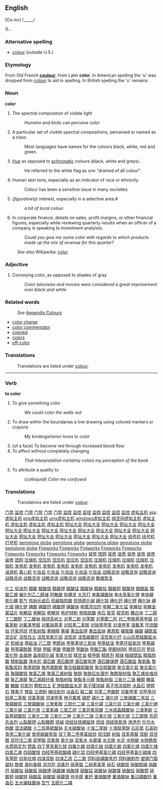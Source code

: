 ==English==

[Co-lor] /_____/

1)...

=== Alternative spelling ===
*[[colour]] (outside U.S.)

=== Etymology ===
From Old French '''[[coulour]]''', from Latin '''color'''.  In American spelling the 'u' was dropped from [[colour]] to aid in spelling. In British spelling the 'u' remains.

=== Noun ===
'''color'''

# The spectral composition of visible light
#: ''Humans and birds can perceive color''
#  A particular set of visible spectral compositions, perceived or named as a class
#: Most languages have names for the colours black, white, red and green. 
# [[Hue]] as opposed to [[achromatic]] colours (black, white and greys).
#: He referred to the white flag as one "drained of all colour". 
# Human skin tone, especially as an indicator of race or ethnicity.
#: Colour has been a sensitive issue in many societies. 
# (''figuratively'') interest, especially in a selective area.#
#: ''a bit of local colour.''
# In corporate finance, details on sales, profit margins, or other financial figures, especially while reviewing quarterly results when an officer of a company is speaking to investment analyists.
#: ''Could you give me some color with regards to which products made up the mix of revenue for this quarter?''

:''See also'' Wikipedia: [[w:color|color]]

=== Adjective ===

# Conveying color, as opposed to shades of gray
#: ''Color television and movies were considered a great improvement over black and white''

=== Related words ===
:''See'' [[Wiktionary_Appendix:Colours|Appendix:Colours]]
* [[color charge]]
* [[color commentator]]
* [[colored]]
* [[colors]]
* [[off-color]]

=== Translations ===
:Translations are listed under [[colour]].

----

=== Verb ===
'''to color'''

# To give something color
#: ''We could color the walls red''
# To draw within the boundaries a line drawing using colored markers or crayons
#: ''My kindergartener loves to color''
# (of a face) To become red through increased blood flow
# To affect without completely changing
#: ''That interpretation certainly colors my perception of the book''
# To attribute a quality to
#: (''colloquial'') ''Color me confused''

=== Translations ===
:Translations are listed under [[colour]].


[http://www.haishun.net 门禁]
[http://www.haishun.net 监控]
[http://www.haishun.net/p_mjds.htm 门禁]
[http://www.haishun.net/p_mjds_dmmj.htm 门禁]
[http://www.haishun.net/p_mjds_lwmj.htm 门禁]
[http://www.haishun.net/p_mjds_yjs.htm 门禁]
[http://www.haishun.net/cctv.htm 监控]
[http://www.haishun.net/p_cctv_jk.htm 监控]
[http://www.haishun.net/p_cctv_jk_sxj.htm 监控]
[http://www.haishun.net/p_cctv_jk_xsq.htm 监控]
[http://www.haishun.net/p_cctv_jk_yplxj.htm 监控]
[http://www.haishun.net/p_cctv_jk_yt.htm 监控]
[http://www.haishun.net/p_cctv_jk_zj.htm 监控]
[http://www.7766888.com 虚拟主机]
[http://www.7766888.com/introcom.htm asp虚拟主机]
[http://www.7766888.com/introcn.htm php虚拟主机]
[http://www.7766888.com/u_puji.htm unix虚拟主机]
[http://www.7766888.com/mysql.htm windows虚拟主机]
[http://www.7766888.com/u_jingji.htm 纯空间虚拟主机]
[http://www.7766888.com/u_biaozhun.htm 虚拟主机]
[http://www.7766888.com/u_zhiqiang.htm 虚拟主机]
[http://www.7766888.com/w_jingji.htm 虚拟主机]
[http://www.7766888.com/w_biaozhun.htm 虚拟主机]
[http://www.fm360.net 网址大全]
[http://www.fm360.net/page/001.html 网址大全]
[http://www.fm360.net/page/game.htm 网址大全]
[http://www.fm360.net/page/software.htm 网址大全]
[http://www.fm360.net/page/jinshi.htm 网址大全]
[http://www.fm360.net/page/music.htm 网址大全]
[http://www.fm360.net/page/053.html 网址大全]
[http://www.fm360.net/page/flash.htm 网址大全]
[http://www.fm360.net/page/newsweek.htm 网址大全]
[http://www.fm360.net/page/club.htm 网址大全]
[http://www.fm360.net/page/stock.htm 网址大全]
[http://www.fm360.net/page/love.htm 网址大全]
[http://www.fm360.net/page/netcard.htm 网址大全]
[http://www.fm360.net/page/025.html 网址大全]
[http://www.fm360.net/page/hardware.htm 网址大全]
[http://www.fm360.net/page/sport.htm 网址大全]
[http://www.fm360.net/page/shouji.htm 网址大全]
[http://www.fm360.net/page/ym.htm 网址大全]
[http://www.fm360.net/page/ylbj.htm 网址大全]
[http://www.fm360.net/page/car.htm 网址大全]
[http://www.jifamark.com 线号机]
[http://www.jifamark.com/xhj.htm 线号机]
[http://www.jifamark.com 打号机]
[http://global.garrywa.com/index1.htm gemstone globe]
[http://global.garrywa.com/recommend.asp gemstone globe]
[http://global.garrywa.com/productclass.asp gemstone globe]
[http://global.garrywa.com gemstone globe]
[http://global.garrywa.com/order.htm gemstone globe]
[http://fireworks.garrywa.com Fireworks]
[http://fireworks.garrywa.com/about.htm Fireworks]
[http://fireworks.garrywa.com/factory.htm Fireworks]
[http://fireworks.garrywa.com/index.htm Fireworks]
[http://fireworks.garrywa.com/pro.htm Fireworks]
[http://fireworks.garrywa.com/faq.htm Fireworks]
[http://fireworks.garrywa.com/safty.htm Fireworks]
[http://fireworks.garrywa.com/contact.htm Fireworks]
[http://fireworks.garrywa.com/productclass.asp Fireworks]
[http://www.funasia.cn 装修]
[http://www.funasia.cn 团购]
[http://www.funasia.cn/pinpai.asp 装修]
[http://www.funasia.cn/client/gb_list.asp 装修]
[http://www.funasia.cn/design/index.asp 装修]
[http://www.funasia.cn/funasiaHome/index.asp 装修]
[http://www.funasia.cn/jiancai.asp 装修]
[http://www.funasia.cn/shishang.asp 装修]
[http://www.funasia.cn/mall/AboutOur.htm 团购]
[http://www.sec66.com 压缩机]
[http://www.sec66.com 空压机]
[http://www.sec66.com/ym001/pro.asp 空压机]
[http://www.sec66.com/index001.htm 空压机]
[http://www.sec66.com/ym001/intr.htm 空压机]
[http://www.sec66.com/ym001/application.htm 压缩机]
[http://www.sec66.com/ym001/service.htm 压缩机]
[http://www.sec66.com/ym001/news.htm 压缩机]
[http://www.sec66.com/ym001/bbs.htm 压缩机]
[http://www.sec66.com/ym001/en_intr.htm 压缩机]
[http://www.genset-sh.com 发电机]
[http://www.genset-sh.com/cai.asp 发电机]
[http://www.genset-sh.com/tancu.asp 发电机]
[http://www.genset-sh.com/xi3.asp 发电机]
[http://www.genset-sh.com/lan.asp 发电机]
[http://www.genset-sh.com/leng.asp 发电机]
[http://www.genset-sh.com/jiyou.asp 发电机]
[http://www.genset-sh.com/ranyou.asp 发电机]
[http://www.genset-sh.com/kuongqi.asp 发电机]
[http://www.genset-sh.com/ssss.asp 发电机]
[http://www.zj-df.com 减速机]
[http://www.xhhj.com.cn 离心机]
[http://www.cndevi.com 化妆品]
[http://www.cndevi.com/About.asp 化妆品]
[http://www.cndevi.com/Product.asp 化妆品]
[http://www.cndevi.com/sale.asp 化妆品]
[http://www.cndevi.com/Went.asp 化妆品]
[http://www.sinostrategy.com 战略咨询]
[http://www.sinostrategy.com/finalbexcel/index.asp 战略咨询]
[http://www.sinostrategy.com/finalbexcel/service/index.asp 战略咨询]
[http://www.sinostrategy.com/finalbexcel/expertise/index.asp 战略咨询]
[http://www.sinostrategy.com/finalbexcel/practice/index.asp 战略咨询]
[http://www.sinostrategy.com/finalbexcel/knowledge/index.asp 战略咨询]
[http://www.sinostrategy.com/finalbexcel/connect/index.asp 战略咨询]
[http://www.sinostrategy.com/finalbexcel/company/media_center/index.asp 战略咨询]
[http://www.hdfix.com.cn 数据恢复]




 

 

 

[http://www.shop263.com 化工]
[http://www.shop263.com/downsoft/1.htm 促进剂]
[http://www.shop263.com/downsoft/2.htm 醋酸]
[http://www.shop263.com/downsoft/3.htm 醋酸锆]
[http://www.shop263.com/downsoft/4.htm 醋酸钾]
[http://www.shop263.com/downsoft/5.htm 醋酸锰]
[http://www.shop263.com/downsoft/6.htm 醋酸钠]
[http://www.shop263.com/downsoft/7.htm 醋酸铅]
[http://www.shop263.com/downsoft/8.htm 醋酸铜]
[http://www.shop263.com/downsoft/9.htm 醋酸锌]
[http://www.shop263.com/downsoft/10.htm 醋酸盐]
[http://www.shop263.com/downsoft/11.htm 醋酸乙烯]
[http://www.shop263.com/downsoft/12.htm 催化剂乙二醇锑]
[http://www.shop263.com/downsoft/13.htm 阿散酸]
[http://www.shop263.com/downsoft/14.htm 哒螨灵]
[http://www.shop263.com/downsoft/15.htm 大苏打]
[http://www.shop263.com/downsoft/16.htm 单氟磷酸钠]
[http://www.shop263.com/downsoft/17.htm 单水氢氧化锂]
[http://www.shop263.com/downsoft/18.htm 单体硼]
[http://www.shop263.com/downsoft/19.htm 氮化硼]
[http://www.shop263.com/downsoft/20.htm 氮气]
[http://www.shop263.com/downsoft/21.htm 低钠光卤石]
[http://www.shop263.com/downsoft/22.htm 低碳脂肪酸]
[http://www.shop263.com/downsoft/23.htm 低铁硫化碱]
[http://www.shop263.com/downsoft/24.htm 碘化铵]
[http://www.shop263.com/downsoft/25.htm 碘化钙]
[http://www.shop263.com/downsoft/26.htm 碘化钾]
[http://www.shop263.com/downsoft/27.htm 碘化钠]
[http://www.shop263.com/downsoft/28.htm 碘化铷]
[http://www.shop263.com/downsoft/29.htm 碘化铯]
[http://www.shop263.com/downsoft/30.htm 碘酸]
[http://www.shop263.com/downsoft/31.htm 碘酸钙]
[http://www.shop263.com/downsoft/32.htm 碘酸钾]
[http://www.shop263.com/downsoft/33.htm 碘酸钠]
[http://www.shop263.com/downsoft/34.htm 电镀添加剂]
[http://www.shop263.com/downsoft/35.htm 电解二氧化锰]
[http://www.shop263.com/downsoft/36.htm 电解钴]
[http://www.shop263.com/downsoft/37.htm 电解金属锰片]
[http://www.shop263.com/downsoft/38.htm 电解铝]
[http://www.shop263.com/downsoft/39.htm 电解铅]
[http://www.shop263.com/downsoft/40.htm 电解锌]
[http://www.shop263.com/downsoft/41.htm 电炉锌粉]
[http://www.shop263.com/downsoft/42.htm 电瓶硫酸]
[http://www.shop263.com/downsoft/43.htm 电石]
[http://www.shop263.com/downsoft/44.htm 靛蓝]
[http://www.shop263.com/downsoft/45.htm 靛蓝粉]
[http://www.shop263.com/downsoft/46.htm 雕白块]
[http://www.shop263.com/downsoft/47.htm 丁二醇]
[http://www.shop263.com/downsoft/48.htm 丁二酸酐]
[http://www.shop263.com/downsoft/49.htm 丁二酸钠]
[http://www.shop263.com/downsoft/50.htm 煅烧高岭土]
[http://www.shop263.com/downsoft/51.htm 对苯二酚]
[http://www.shop263.com/downsoft/52.htm 对苯醌]
[http://www.shop263.com/downsoft/53.htm 对苯醌二肟]
[http://www.shop263.com/downsoft/54.htm 对二甲胺基苯甲醛]
[http://www.shop263.com/downsoft/55.htm 对氟苯酚]
[http://www.shop263.com/downsoft/56.htm 对氟苯甲醛]
[http://www.shop263.com/downsoft/57.htm 对氟硝基苯]
[http://www.shop263.com/downsoft/58.htm 对羟基二苯胺]
[http://www.shop263.com/downsoft/59.htm 对硝基甲苯]
[http://www.shop263.com/downsoft/60.htm 对溴甲苯]
[http://www.shop263.com/downsoft/61.htm 溴氟苯]
[http://www.shop263.com/downsoft/62.htm 环烷酸钴]
[http://www.shop263.com/downsoft/63.htm 环氧丙烷]
[http://www.shop263.com/downsoft/64.htm 环氧树脂]
[http://www.shop263.com/downsoft/65.htm 黄糊精]
[http://www.shop263.com/downsoft/66.htm 黄磷]
[http://www.shop263.com/downsoft/67.htm 黄血盐钾]
[http://www.shop263.com/downsoft/68.htm 黄血盐钠]
[http://www.shop263.com/downsoft/69.htm 黄原胶]
[http://www.shop263.com/downsoft/70.htm 磺胺酸]
[http://www.shop263.com/downsoft/71.htm 磺酸]
[http://www.shop263.com/downsoft/72.htm 磺酰氯]
[http://www.shop263.com/downsoft/73.htm 混合矿]
[http://www.shop263.com/downsoft/74.htm 活性白土]
[http://www.shop263.com/downsoft/75.htm 活性氢氧化铝]
[http://www.shop263.com/downsoft/76.htm 活性炭]
[http://www.shop263.com/downsoft/77.htm 活性碳酸钙]
[http://www.shop263.com/downsoft/78.htm 活性氧化钙]
[http://www.shop263.com/downsoft/79.htm 火山灰质硅酸盐水泥]
[http://www.shop263.com/downsoft/80.htm 机械油]
[http://www.shop263.com/downsoft/81.htm 基础油]
[http://www.shop263.com/downsoft/82.htm 己二醇]
[http://www.shop263.com/downsoft/83.htm 甲醇钠]
[http://www.shop263.com/downsoft/84.htm 甲基苯骈三氮唑]
[http://www.shop263.com/downsoft/85.htm 甲基硅油]
[http://www.shop263.com/downsoft/86.htm 甲基环硅氧烷]
[http://www.shop263.com/downsoft/87.htm 甲基磺酸]
[http://www.shop263.com/downsoft/88.htm 甲基磺酰胺]
[http://www.shop263.com/downsoft/89.htm 甲醚]
[http://www.shop263.com/downsoft/90.htm 甲醛]
[http://www.shop263.com/downsoft/91.htm 甲酸]
[http://www.shop263.com/downsoft/92.htm 甲酸钾]
[http://www.shop263.com/downsoft/93.htm 甲酸钠]
[http://www.shop263.com/downsoft/94.htm 甲酸乙酯]
[http://www.shop263.com/downsoft/95.htm 甲酮MIBK]
[http://www.shop263.com/downsoft/96.htm 甲烷贝司]
[http://www.shop263.com/downsoft/97.htm 甲烷氯化物]
[http://www.shop263.com/downsoft/98.htm 金属砷]
[http://www.shop263.com/downsoft/99.htm 晶体硫化碱]
[http://www.shop263.com/downsoft/100.htm 氢氧化钡]
[http://www.shop263.com/downsoft/101.htm 精甘油]
[http://www.shop263.com/downsoft/102.htm 精甲醇]
[http://www.shop263.com/downsoft/103.htm 精练剂]
[http://www.shop263.com/downsoft/104.htm 精锑]
[http://www.shop263.com/downsoft/105.htm 精细锶盐]
[http://www.shop263.com/downsoft/106.htm 精脂肪酸]
[http://www.shop263.com/downsoft/107.htm 精制盐酸]
[http://www.shop263.com/downsoft/108.htm 净水机]
[http://www.shop263.com/downsoft/109.htm 酒石酸]
[http://www.shop263.com/downsoft/110.htm 酒石酸钾]
[http://www.shop263.com/downsoft/111.htm 酒石酸氢钾]
[http://www.shop263.com/downsoft/112.htm 酒石酸锑钾]
[http://www.shop263.com/downsoft/113.htm 酒石酸盐]
[http://www.shop263.com/downsoft/114.htm 聚氨酯]
[http://www.shop263.com/downsoft/115.htm 聚氨酯浆料]
[http://www.shop263.com/downsoft/116.htm 聚苯硫醚]
[http://www.shop263.com/downsoft/117.htm 聚丙烯酰胺]
[http://www.shop263.com/downsoft/118.htm 聚合硅酸硫酸铁]
[http://www.shop263.com/downsoft/119.htm 聚合硫酸铁]
[http://www.shop263.com/downsoft/120.htm 聚合氯化铝]
[http://www.shop263.com/downsoft/121.htm 聚合氯化铁]
[http://www.shop263.com/downsoft/122.htm 聚磷酸铵]
[http://www.shop263.com/downsoft/123.htm 聚氯乙烯]
[http://www.shop263.com/downsoft/124.htm 聚氯乙烯树脂]
[http://www.shop263.com/downsoft/125.htm 聚醚]
[http://www.shop263.com/downsoft/126.htm 聚醚后处理剂]
[http://www.shop263.com/downsoft/127.htm 聚酰胺树脂]
[http://www.shop263.com/downsoft/128.htm 聚乙烯吡咯烷酮]
[http://www.shop263.com/downsoft/129.htm 聚乙烯醇]
[http://www.shop263.com/downsoft/130.htm 聚乙烯醇纤维]
[http://www.shop263.com/downsoft/131.htm 聚脂树脂]
[http://www.shop263.com/downsoft/132.htm 聚酯多元醇]
[http://www.shop263.com/downsoft/133.htm 聚酯树脂]
[http://www.shop263.com/downsoft/134.htm 三氧化二锑]
[http://www.shop263.com/downsoft/135.htm 糠醇]
[http://www.shop263.com/downsoft/136.htm 糠氯酸]
[http://www.shop263.com/downsoft/137.htm 糠酸]
[http://www.shop263.com/downsoft/138.htm 抗氧剂]
[http://www.shop263.com/downsoft/139.htm 颗粒白土]
[http://www.shop263.com/downsoft/140.htm 矿渣硅酸盐水泥]
[http://www.shop263.com/downsoft/141.htm 离子膜烧碱]
[http://www.shop263.com/downsoft/142.htm 离子喷涂钼粉]
[http://www.shop263.com/downsoft/143.htm 冰晶石]
[http://www.shop263.com/downsoft/144.htm 锂辉石]
[http://www.shop263.com/downsoft/145.htm 锂离子]
[http://www.shop263.com/downsoft/146.htm 锂盐]
[http://www.shop263.com/downsoft/147.htm 立德粉]
[http://www.shop263.com/downsoft/148.htm 锤纹助剂]
[http://www.shop263.com/downsoft/149.htm 冰晶石]
[http://www.shop263.com/downsoft/150.htm 联二脲]
[http://www.shop263.com/downsoft/151.htm 邻苯二甲酸酐]
[http://www.shop263.com/downsoft/152.htm 邻氟甲苯]
[http://www.shop263.com/downsoft/153.htm 邻甲基间羟基二苯胺]
[http://www.shop263.com/downsoft/154.htm 邻氯苯腈]
[http://www.shop263.com/downsoft/155.htm 邻溴甲苯]
[http://www.shop263.com/downsoft/156.htm 林可霉素]
[http://www.shop263.com/downsoft/157.htm 磷肥]
[http://www.shop263.com/downsoft/158.htm 磷化工]
[http://www.shop263.com/downsoft/159.htm 磷化锌]
[http://www.shop263.com/downsoft/160.htm 三聚磷酸二氢铝]
[http://www.shop263.com/downsoft/161.htm 三聚磷酸铝]
[http://www.shop263.com/downsoft/162.htm 三聚磷酸钠]
[http://www.shop263.com/downsoft/163.htm 三聚氰胺]
[http://www.shop263.com/downsoft/164.htm 三硫化二锑]
[http://www.shop263.com/downsoft/165.htm 三氯化磷]
[http://www.shop263.com/downsoft/166.htm 三氯化铝]
[http://www.shop263.com/downsoft/167.htm 三氯化硼]
[http://www.shop263.com/downsoft/168.htm 三氯化砷]
[http://www.shop263.com/downsoft/169.htm 三氯化锑]
[http://www.shop263.com/downsoft/170.htm 三氯化铁]
[http://www.shop263.com/downsoft/171.htm 三氯氧磷]
[http://www.shop263.com/downsoft/172.htm 三氯乙烷]
[http://www.shop263.com/downsoft/173.htm 三氯异氰尿酸]
[http://www.shop263.com/downsoft/174.htm 三水结晶醋酸钠]
[http://www.shop263.com/downsoft/175.htm 三溴苯酚]
[http://www.shop263.com/downsoft/176.htm 三盐基硫酸铅]
[http://www.shop263.com/downsoft/177.htm 三氧化二铬]
[http://www.shop263.com/downsoft/178.htm 三氧化二砷]
[http://www.shop263.com/downsoft/179.htm 三氧化二锑]
[http://www.shop263.com/downsoft/180.htm 三氧化铬]
[http://www.shop263.com/downsoft/181.htm 三氧化钼]
[http://www.shop263.com/downsoft/182.htm 三乙醇胺]
[http://www.shop263.com/downsoft/183.htm 农药]
[http://www.shop263.com/downsoft/184.htm 杀虫剂]
[http://www.shop263.com/downsoft/185.htm 山梨酸钾]
[http://www.shop263.com/downsoft/186.htm 山梨糖醇]
[http://www.shop263.com/downsoft/187.htm 烧碱]
[http://www.shop263.com/downsoft/188.htm 烧结钕铁硼磁体]
[http://www.shop263.com/downsoft/189.htm 烧结]
[http://www.shop263.com/downsoft/190.htm 烧结铁氧体]
[http://www.shop263.com/downsoft/191.htm 渗透剂]
[http://www.shop263.com/downsoft/192.htm 升华水杨酸]
[http://www.shop263.com/downsoft/193.htm 湿法磷酸]
[http://www.shop263.com/downsoft/194.htm 十二烷基硫酸钠]
[http://www.shop263.com/downsoft/195.htm 无水碳酸钠]
[http://www.shop263.com/downsoft/196.htm 十溴二苯醚]
[http://www.shop263.com/downsoft/197.htm 十溴联苯醚]
[http://www.shop263.com/downsoft/198.htm 石灰氮]
[http://www.shop263.com/downsoft/199.htm 石英砂]
[http://www.shop263.com/downsoft/200.htm 食用二氧化碳]
[http://www.shop263.com/downsoft/201.htm 食用碳酸氢铵]
[http://www.shop263.com/downsoft/202.htm 叔丁基二甲基氯硅烷]
[http://www.shop263.com/downsoft/203.htm 叔戊醇]
[http://www.shop263.com/downsoft/204.htm 树脂]
[http://www.shop263.com/downsoft/205.htm 双苯基脲]
[http://www.shop263.com/downsoft/206.htm 双酚]
[http://www.shop263.com/downsoft/207.htm 双甘膦]
[http://www.shop263.com/downsoft/208.htm 双环戊二烯]
[http://www.shop263.com/downsoft/209.htm 双甲脂]
[http://www.shop263.com/downsoft/210.htm 双氰胺]
[http://www.shop263.com/downsoft/211.htm 氰化钠]
[http://www.shop263.com/downsoft/212.htm 双氧水]
[http://www.shop263.com/downsoft/213.htm 水玻璃]
[http://www.shop263.com/downsoft/214.htm 水合肼]
[http://www.shop263.com/downsoft/215.htm 水泥]
[http://www.shop263.com/downsoft/216.htm 水杨酸]
[http://www.shop263.com/downsoft/217.htm 水杨酰胺]
[http://www.shop263.com/downsoft/218.htm 水质稳定剂]
[http://www.shop263.com/downsoft/219.htm 锶盐]
[http://www.shop263.com/downsoft/220.htm 四丁基氢氧化铵]
[http://www.shop263.com/downsoft/221.htm 四氟化碳]
[http://www.shop263.com/downsoft/222.htm 四氯化硅]
[http://www.shop263.com/downsoft/223.htm 四氯化碳]
[http://www.shop263.com/downsoft/224.htm 四氯化锡]
[http://www.shop263.com/downsoft/225.htm 四氯化锗]
[http://www.shop263.com/downsoft/226.htm 四氯乙烯]
[http://www.shop263.com/downsoft/227.htm 四钼酸铵]
[http://www.shop263.com/downsoft/228.htm 四羟甲基硫酸磷]
[http://www.shop263.com/downsoft/229.htm 磷化铝]
[http://www.shop263.com/downsoft/230.htm 四羟甲基氯化磷]
[http://www.shop263.com/downsoft/231.htm 四羟甲基氯化磷缩]
[http://www.shop263.com/downsoft/232.htm 四氢苯酐]
[http://www.shop263.com/downsoft/233.htm 四氢吡喃]
[http://www.shop263.com/downsoft/234.htm 四溴双酚]
[http://www.shop263.com/downsoft/235.htm 四溴乙烷]
[http://www.shop263.com/downsoft/236.htm 乙二胺]
[http://www.shop263.com/downsoft/237.htm 饲料级磷酸氢钙]
[http://www.shop263.com/downsoft/238.htm 饲料酶制剂]
[http://www.shop263.com/downsoft/239.htm 塑钢门窗]
[http://www.shop263.com/downsoft/240.htm 塑料]
[http://www.shop263.com/downsoft/241.htm 酰胺]
[http://www.shop263.com/downsoft/242.htm 香料香精]
[http://www.shop263.com/downsoft/243.htm 消泡剂]
[http://www.shop263.com/downsoft/244.htm 消毒剂]
[http://www.shop263.com/downsoft/245.htm 硝基胍]
[http://www.shop263.com/downsoft/246.htm 二硝基氯苯]
[http://www.shop263.com/downsoft/247.htm 硝石]
[http://www.shop263.com/downsoft/248.htm 硝酸铵]
[http://www.shop263.com/downsoft/249.htm 硝酸銨磷]
[http://www.shop263.com/downsoft/250.htm 硝酸钙]
[http://www.shop263.com/downsoft/251.htm 硝酸钴]
[http://www.shop263.com/downsoft/252.htm 硝酸胍]
[http://www.shop263.com/downsoft/253.htm 硝酸钾]
[http://www.shop263.com/downsoft/254.htm 硝酸镧]
[http://www.shop263.com/downsoft/255.htm 硝酸镁]
[http://www.shop263.com/downsoft/256.htm 硝酸锰]
[http://www.shop263.com/downsoft/257.htm 硝酸钠]
[http://www.shop263.com/downsoft/258.htm 硝酸镍]
[http://www.shop263.com/downsoft/259.htm 硝酸铅]
[http://www.shop263.com/downsoft/260.htm 硝酸锶]
[http://www.shop263.com/downsoft/261.htm 硝酸铜]
[http://www.shop263.com/downsoft/262.htm 硝酸锌]
[http://www.shop263.com/downsoft/263.htm 硝酸盐]
[http://www.shop263.com/downsoft/264.htm 硝酸铟]
[http://www.shop263.com/downsoft/265.htm 硝酸银]
[http://www.shop263.com/downsoft/266.htm 仲辛醇]
[http://www.shop263.com/downsoft/267.htm 重钙]
[http://www.shop263.com/downsoft/268.htm 重铬酸钾]
[http://www.shop263.com/downsoft/269.htm 重铬酸钠]
[http://www.shop263.com/downsoft/270.htm 重过磷酸钙]
[http://www.shop263.com/downsoft/271.htm 重晶石]
[http://www.shop263.com/downsoft/272.htm 五水偏硅酸钠]
[http://www.shop263.com/downsoft/273.htm 氙气]
[http://www.shop263.com/downsoft/274.htm 五硫化二磷]